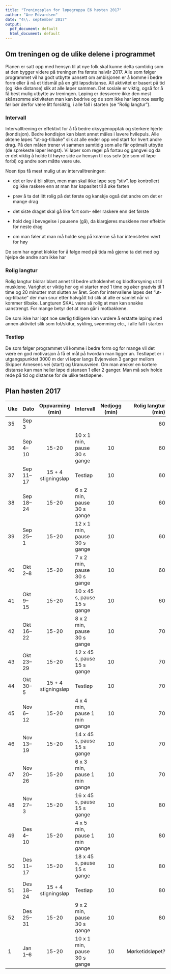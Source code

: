 ```yaml
---
title: "Treningsplan for løpegruppa E6 høsten 2017"
author: "Are Edvardsen"
date: "4\\. september 2017"
output:
  pdf_document: default
  html_document: default
---
```


## Om treningen og de ulike delene i programmet
Planen er satt opp med hensyn til at nye folk skal kunne delta samtidig som at
den bygger videre på treningen fra første halvår 2017. Alle som følger
programmet vil ha godt utbytte uansett om ambisjonen er å komme i bedre form
eller å nå et tidsmål på en gitt løpsdistanse. All aktivitet er basert på tid
(og ikke distanse) slik at alle løper sammen. Det sosiale er viktig, også for
å få best mulig utbytte av treningen. Løping er dessverre ikke den mest
skånsomme aktiviteten man kan bedrive og de som ikke har løpt noe særlig før bør
derfor være litt forsiktig, i alle fall i starten (se "Rolig langtur").


### Intervall
Intervalltrening er effektivt for å få bedre oksygenopptak og sterkere hjerte 
(kondisjon). Bedre kondisjon kan blant annet måles i lavere hvilepuls. Alle
øktene løpes "ut-og-tilbake" slik at alle ender opp ved start for hvert andre
drag. På den måten trener vi sammen samtidig som alle får optimalt utbytte
(de sprekeste løper lengst). Vi løper som regel på fortau og gangvei og da er
det viktig å holde til høyre side av hensyn til oss selv (de som vil løpe
forbi) og andre som måtte være ute.

Noen tips få mest mulig ut av intervalltreningen:

* det er lov å bli sliten, men man skal ikke løpe seg "stiv", løp kontrollert
og ikke raskere enn at man har kapasitet til å øke farten

* prøv å ta det litt rolig på det første og kanskje også det andre om det er mange drag

* det siste draget skal gå like fort som- eller raskere enn det første

* hold deg i bevegelse i pausene (gå), da klargjøres musklene mer
effektiv for neste drag

* om man føler at man må holde seg på knærne så har intensiteten vært for høy

De som har egnet klokke for å følge med på tida må gjerne ta det med og hjelpe
de andre som ikke har


### Rolig langtur
Rolig langtur bidrar blant annet til bedre utholdenhet og blodforsyning ut til musklene. Varighet er viktig her og vi starter med 1 time og øker gradvis til
1 time og 20 minutter mot slutten av året. Som for intervallene løpes det
"ut-og-tilbake" der man snur etter halvgått tid slik at alle er samlet når vi
kommer tilbake. Langturen SKAL være så rolig at man kan snakke uanstrengt. For
mange betyr det at man går i motbakkene.

De som ikke har løpt noe særlig tidligere kan vurdere å erstatte løping med
annen aktivitet slik som fot/skitur, sykling, svømming etc., i alle fall i
starten


### Testløp
De som følger programmet vil komme i bedre form og for mange vil det være en
god motivasjon å få et mål på hvordan man ligger an. Testløpet er i
utgangspunktet 3000 m der vi løper langs Evjenveien 3 ganger mellom Skipper
Arnesens vei (start) og Uranusveien. Om man ønsker en kortere distanse kan man
heller løpe distansen 1 eller 2 ganger. Man må selv holde rede på tid og
distanse for de ulike testløpene. 


## Plan høsten 2017

|Uke|Dato|Oppvarming (min)|Intervall|Nedjogg (min)|Rolig langtur (min)|
|:---|:---|:---:|:---|:---:|---:|
|35|Sep 3||||60|
|36|Sep 4--10|15-20|10 x 1 min, pause 30 s gange|10|60|
|37|Sep 11--17|15 + 4 stigningsløp|Testløp|10|60|
|38|Sep 18--24|15-20|6 x 2 min, pause 30 s gange|10|60|
|39|Sep 25--1|15-20|12 x 1 min, pause 30 s gange|10|60|
|40|Okt 2--8|15-20|7 x 2 min, pause 30 s gange|10|60|
|41|Okt 9--15|15-20|10 x 45 s, pause 15 s gange|10|60|
|42|Okt 16--22|15-20|8 x 2 min, pause 30 s gange|10|70|
|43|Okt 23--29|15-20|12 x 45 s, pause 15 s gange|10|70|
|44|Okt 30--5|15 + 4 stigningsløp|Testløp|10|70|
|45|Nov 6--12|15-20|4 x 4 min, pause 1 min gange|10|70|
|46|Nov 13--19|15-20|14 x 45 s, pause 15 s gange|10|70|
|47|Nov 20--26|15-20|6 x 3 min, pause 1 min gange|10|70|
|48|Nov 27--3|15-20|16 x 45 s, pause 15 s gange|10|80|
|49|Des 4--10|15-20|4 x 5 min, pause 1 min gange|10|80|
|50|Des 11--17|15-20|18 x 45 s, pause 15 s gange|10|80|
|51|Des 18--24|15 + 4 stigningsløp|Testløp|10|80|
|52|Des 25--31|15-20|9 x 2 min, pause 30 s gange|10|80|
|1|Jan 1--6|15-20|10 x 1 min, pause 30 s gange|10|Mørketidsløpet?|
